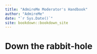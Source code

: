 ```yaml
--- 
title: "AdmireMe Moderator's Handbook"
author: "AdmireMe"
date: "`r Sys.Date()`"
site: bookdown::bookdown_site
---
```


# Down the rabbit-hole

